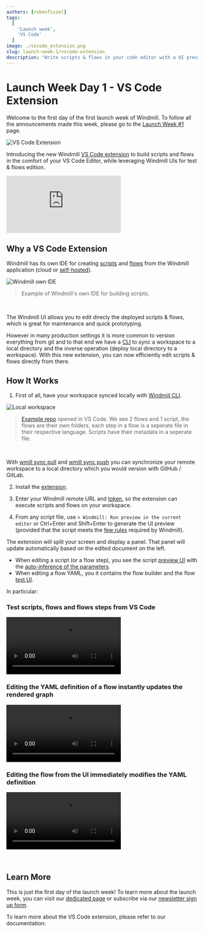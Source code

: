 ```yaml
---
authors: [rubenfiszel]
tags:
  [
    'Launch week',
    'VS Code'
  ]
image: ./vscode_extension.png
slug: launch-week-1/vscode-extension
description: "Write scripts & flows in your code editor with a UI preview."
---
```



# Launch Week Day 1 - VS Code Extension

Welcome to the first day of the first launch week of Windmill. To follow all the announcements made this week, please go to the [Launch Week #1](../2023-11-15-launch-week-1/index.mdx) page.

![VS Code Extension](./vscode_extension.png "VS Code Extension")

Introducing the new Windmill [VS Code extension](https://marketplace.visualstudio.com/items?itemName=windmill-labs.windmill) to build scripts and flows in the comfort of your VS Code Editor, while leveraging Windmill UIs for test & flows edition.

<iframe
	style={{ aspectRatio: '16/9' }}
	src="https://www.youtube.com/embed/aSOF6AzyDr8?vq=hd1080"
	title="YouTube video player"
	frameBorder="0"
	allow="accelerometer; autoplay; clipboard-write; encrypted-media; gyroscope; picture-in-picture; web-share"
	allowFullScreen
	className="border-2 rounded-xl object-cover w-full dark:border-gray-800"
></iframe>

## Why a VS Code Extension

Windmill has its own IDE for creating [scripts](/docs/script_editor) and [flows](/docs/flows/flow_editor) from the Windmill application (cloud or [self-hosted](/docs/advanced/self_host)).

![Windmill own IDE](./script_ide.png "Windmill Own IDE")
> Example of Windmill's own IDE for building scripts.

<br/>

The Windmill UI allows you to edit direcly the deployed scripts & flows, which is great for maintenance and quick prototyping.

However in many production settings it is more common to version everything from git and to that end we have a [CLI](/docs/advanced/cli) to sync a workspace to a local directory and the inverse operation (deploy local directory to a workspace).
With this new extension, you can now efficiently edit scripts & flows directly from there.

## How It Works

1. First of all, have your workspace synced locally with [Windmill CLI](/docs/advanced/cli).

![Local workspace](./local_workspace.png)

> [Example repo](https://github.com/windmill-labs/windmill-sync-example) opened in VS Code. We see 2 flows and 1 script, the flows are their own folders, each step in a flow is a seperate file in their respective language. Scripts have their metadata in a seperate file.

<br/>

With [wmill sync pull](/docs/advanced/cli/sync#pulling-1) and [wmill sync push](/docs/advanced/cli/sync#pushing-1) you can synchronize your remote workspace to a local directory which you would version with GitHub / GitLab.

2. Install the [extension](https://marketplace.visualstudio.com/items?itemName=windmill-labs.windmill).

3. Enter your Windmill remote URL and [token](/docs/core_concepts/webhooks#user-token), so the extension can execute scripts and flows on your workspace.

4. From any script file, use `> Windmill: Run preview in the current editor` or Ctrl+Enter and Shift+Enter to generate the UI preview (provided that the script meets the [few rules](/docs/core_concepts/json_schema_and_parsing#json-schema-in-windmill) required by Windmill).

The extension will split your screen and display a panel. That panel will update automatically based on the edited document on the left.
- When editing a script (or a flow step), you see the script [preview UI](/docs/core_concepts/auto_generated_uis) with the [auto-inference of the parameters](/docs/core_concepts/json_schema_and_parsing).
- When editing a flow YAML, you it contains the flow builder and the flow [test UI](/docs/core_concepts/auto_generated_uis).

In particular:

### Test scripts, flows and flows steps from VS Code

<video
  className="border-2 rounded-xl object-cover w-full h-full dark:border-gray-800"
  autoPlay
  loop
  src="/videos/vs_code_tour.mp4"
/>

### Editing the YAML definition of a flow instantly updates the rendered graph

<video
  className="border-2 rounded-xl object-cover w-full h-full dark:border-gray-800"
  autoPlay
  loop
  src="/videos/ui_to_yaml.mp4"
/>

### Editing the flow from the UI immediately modifies the YAML definition

<video
  className="border-2 rounded-xl object-cover w-full h-full dark:border-gray-800"
  autoPlay
  loop
  src="/videos/yaml_to_ui.mp4"
/>

<br/>

<div class="grid grid-cols-2 gap-6 mb-4">
	<DocCard
		title="Command-Line Interface - Sync"
		description="Sync with a Windmill workspace from Windmill CLI."
		href="/docs/advanced/cli/sync"
	/>
</div>

## Learn More

This is just the first day of the launch week! To learn more about the launch week, you can visit our [dedicated page](../2023-11-15-launch-week-1/index.mdx) or subscribe via our [newsletter sign up form](https://cdn.forms-content.sg-form.com/7c42148e-8396-11ee-ba6a-4e3b45e8beb1).

To learn more about the VS Code extension, please refer to our documentation:

<div class="grid grid-cols-2 gap-6 mb-4">
	<DocCard
		title="VS Code Extension"
		description="You can also use VS Code with the extension to run scripts & flows on the remote."
		href="/docs/cli_local_dev/vscode-extension"
	/>
</div>
